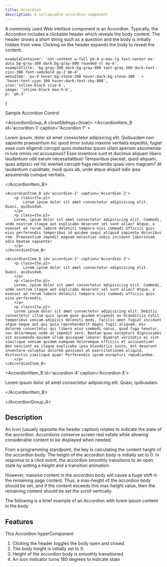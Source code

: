 ```yaml
---
title: Accordion
description: A collapsable accordion component
---
```


A commonly used Web inteface component is an Accordion.   Typically, the Accordion includes a clickable  header which reveals the  body content. The header shows a short string such as a question and the body is initially hidden from view.  Clicking on the header expands the body to reveal the content.  


	exampleContainer: 'not-content w-full pb-4 w-max-lg text-center mx-auto bg-gray-300 dark:bg-gray-800 rounded-xl my-6',
	exampleTitle: 'bg-gray-300 dark:bg-gray-900 text-gray-300 dark:text-zinc-300 font-semibold py-2 mb-4',
	menuItem: 'px-4 hover:bg-stone-200 hover:dark:bg-stone-300 ' +
	'hover:text-cyan-100 hover:dark:text-sky-800',
	icon:'inline-block size-6',
	image: 'inline-block max-h-6',
	p: 'pb-3'	
}


<div id='accordion-example' class={tw.exampleContainer} >
<div id='accordion-title' class="bg-gray-900 font-semibold py-2 mb-4">Sample Accordion Control</div>




<AccordionGroup_A closeSiblings={true}>
	<AccordionItem_B id='accordion-1' caption="Accordion 1" >
		<p class={tw.p}>
		Lorem ipsum, dolor sit amet consectetur adipisicing elit. Quibusdam non sapiente praesentium hic quod error soluta maxime veritatis expedita, fugiat esse cum eligendi corrupti quos molestias ipsum ullam aperiam assumenda in iure omnis vel accusamus? Esse inventore sunt et ducimus aliquam libero laudantium odit earum necessitatibus! Temporibus placeat, quod aliquam, quas adipisci vel hic eveniet corrupti fuga reiciendis quasi vero magnam? At laudantium cupiditate, modi quos ab, unde atque aliquid odio ipsa assumenda cumque veritatis.
		</p>
	</AccordionItem_B>

	<AccordionItem_B id='accordion-2' caption='Accordion 2'>
		<p class={tw.p}>
			Lorem ipsum dolor sit amet consectetur adipisicing elit. Quasi, quibusdam.
		</p>
		<p class={tw.p}>
		Lorem, ipsum dolor sit amet consectetur adipisicing elit. Commodi, unde nostrum itaque aut explicabo deserunt vel sunt alias? Atque, a eveniet ad rerum labore deleniti tempora nisi commodi officiis quis eius perferendis temporibus id quidem sequi aliquid sapiente doloribus rem. Praesentium impedit magnam molestias nobis incidunt laboriosam odio beatae sapiente!
		</p>
	</AccordionItem_B>

	<AccordionItem_B id='accordion-3' caption='Accordion 3'>
		<p class={tw.p}>
			Lorem ipsum dolor sit amet consectetur adipisicing elit. Quasi, quibusdam.
		</p>
		<p class={tw.p}>
		Lorem, ipsum dolor sit amet consectetur adipisicing elit. Commodi, unde nostrum itaque aut explicabo deserunt vel sunt alias? Atque, a eveniet ad rerum labore deleniti tempora nisi commodi officiis quis eius perferendis.
		</p>
		<p class={tw.p}>
		Lorem ipsum dolor sit amet consectetur adipisicing elit. Debitis consectetur illum quis ipsam quos quidem eligendi ex blanditiis nihil temporibus veniam adipisci deleniti modi, facilis amet fugiat incidunt atque neque aut qui quia reprehenderit magni fugit aliquam. Hic dolorem consectetur qui libero eius commodi natus, quod fuga tenetur, non doloremque unde at impedit vero. Beatae quas excepturi dignissimos est assumenda quidem ullam quisquam labore! Quaerat veritatis ex sint similique veniam quidem numquam doloremque officiis et accusantium! Non nesciunt ea itaque explicabo ipsa blanditiis iusto, est deserunt inventore voluptas dolorem possimus at exercitationem aliquid, distinctio similique quae! Perferendis ipsam excepturi repudiandae.
		</p>
	</AccordionItem_B>

<AccordionItem_B id='accordion-4' caption='Accordion 4'>
	<p class={tw.p}>
		Lorem ipsum dolor sit amet consectetur adipisicing elit. Quasi, quibusdam.
	</p>
</AccordionItem_B>

</AccordionGroup_A>

</div>


## Description

 An icon (usually opposite the header caption) rotates to indicate the state of the accordion. Accordions conserve screen real estate while allowing considerable content to be displayed when needed.

From a programming standpoint, the key is calculating the content height of the accordion body.   The height of the accordion body is initially set to 0.  In response to a click event, the accordion smoothly transitions to an open state by setting a height and a transition animation.

However, massive content in the accordion body will cause a huge shift in the remaining page content.  Thus, a max-height of the accordion body should be set, and if the content exceeds this max-height value, then the remaining content should be set the scroll vertically.

The following is a brief example of an Accordion with lorem ipsum content in the body.

## Features

This Accordion hyperComponent

1.  Clicking the header toggles the body open and closed.
2.  The body height is initially set to 0.
3.  Height of the accordion body is smoothly transitioned
4.  An icon indicator turns 180 degrees to indicate state

